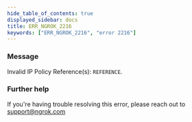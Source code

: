```yaml
---
hide_table_of_contents: true
displayed_sidebar: docs
title: ERR_NGROK_2216
keywords: ["ERR_NGROK_2216", "error 2216"]
---
```


### Message

Invalid IP Policy Reference(s): `REFERENCE`.

### Further help

If you're having trouble resolving this error, please reach out to [support@ngrok.com](mailto:support@ngrok.com?subject=Help%20with%20ERR_NGROK_2216)
